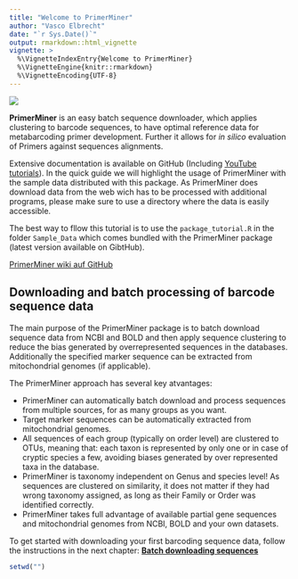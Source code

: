 ```yaml
---
title: "Welcome to PrimerMiner"
author: "Vasco Elbrecht"
date: "`r Sys.Date()`"
output: rmarkdown::html_vignette
vignette: >
  %\VignetteIndexEntry{Welcome to PrimerMiner}
  %\VignetteEngine{knitr::rmarkdown}
  %\VignetteEncoding{UTF-8}
---
```

![](PrimerMiner_logo.png)

**PrimerMiner** is an easy batch sequence downloader, which applies clustering to barcode sequences, to have optimal reference data for metabarcoding primer development. Further it allows for _in silico_ evaluation of Primers against sequences alignments.

Extensive documentation is available on GitHub (Including [YouTube tutorials](https://www.youtube.com/watch?v=bpFMJbu-18Q&list=PLGlB7fhZ-TeUwJrZ_Dppp4bwsan7lFQPp)). In the quick guide we will highlight the usage of PrimerMiner with the sample data distributed with this package. As PrimerMiner does download data from the web wich has to be processed with additional programs, please make sure to use a directory where the data is easily accessible.

The best way to fllow this tutorial is to use the `package_tutorial.R` in the folder `Sample_Data` which comes bundled with the PrimerMiner package (latest version available on GibtHub).

[PrimerMiner wiki auf GitHub](https://github.com/VascoElbrecht/PrimerMiner/wiki)


## Downloading and batch processing of barcode sequence data

The main purpose of the PrimerMiner package is to batch download sequence data from NCBI and BOLD and then apply sequence clustering to reduce the bias generated by overrepresented sequences in the databases. Additionally the specified marker sequence can be extracted from mitochondrial genomes (if applicable).

The PrimerMiner approach has several key atvantages:

* PrimerMiner can automatically batch download and process sequences from multiple sources, for as many groups as you want.
* Target marker sequences can be automatically extracted from mitochondrial genomes.
* All sequences of each group (typically on order level) are clustered to OTUs, meaning that:
each taxon is represented by only one or in case of cryptic species a few, avoiding biases generated by over represented taxa in the database.
* PrimerMiner is taxonomy independent on Genus and species level! As sequences are clustered on similarity, it does not matter if they had wrong taxonomy assigned, as long as their Family or Order was identified correctly.
* PrimerMiner takes full advantage of available partial gene sequences and mitochondrial genomes from NCBI, BOLD and your own datasets.

To get started with downloading your first barcoding sequence data, follow the instructions in the next chapter: **[Batch downloading sequences](Batchdownload.Rmd)**


```r
setwd("")
```



